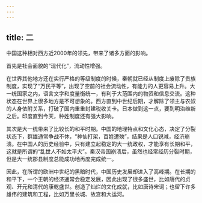 ```yaml
---
---
---
```

title: 二
---



中国这种相对西方近2000年的领先，带来了诸多方面的影响。

首先是社会面貌的“现代化”，流动性增强。

在世界其他地方还在实行严格的等级制度的时候，秦朝就已经从制度上废除了贵族制度，实现了“万民平等”，出现了空前的社会流动性，有能力的人更容易上升。大一统国家之内，语言文字和度量衡统一，有利于大范围内的物资和信息交流。这种状态在世界上很多地方是不可想象的。西方直到中世纪后期，才解除了领主与农奴的人身依附关系，打破了国内重重封建税收关卡。日本做到这一点，要到明治维新之后。印度直到今天，种姓制度还有强大影响。

其次是大一统带来了比较长的和平时期。中国的地理特点和文化心态，决定了分裂状态下，群雄通常争战不休，“神仙打架，百姓遭殃”，结果是人口锐减，经济崩溃。在中国人的历史经验中，只有建立起稳定的大一统政权，才能享有长期和平，这就是所谓的“乱世人不如太平犬”。秦汉帝国崩溃后，虽然也经常经历分裂时期，但是大一统郡县制度总能成功地再度完成统一。

因此，在所谓的欧洲中世纪的黑暗时代，中国历史发展却进入了高峰期。在长期的和平下，一个王朝的经济通常会稳定发展，因此出现了很多盛世，比如唐代的贞观、开元和清代的康乾盛世。创造了灿烂的文化成就，比如唐诗宋词；也留下许多雄伟的建筑和工程，比如万里长城、故宫和大运河。